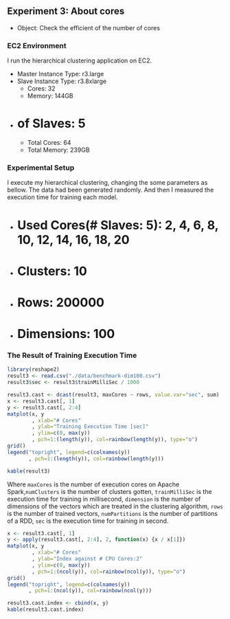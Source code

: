 ## Experiment 3: About cores

- Object: Check the efficient of the number of cores

### EC2 Environment

I run the hierarchical clustering application on EC2. 

- Master Instance Type: r3.large
- Slave Instance Type: r3.8xlarge
    - Cores: 32
    - Memory: 144GB
- # of Slaves: 5
    - Total Cores: 64
    - Total Memory: 239GB

### Experimental Setup

I execute my hierarchical clustering, changing the some parameters as bellow.  The data had been generated randomly. And then I measured the execution time for training each model.

- # Used Cores(# Slaves: 5): 2, 4, 6, 8, 10, 12, 14, 16, 18, 20
- # Clusters: 10
- # Rows: 200000
- # Dimensions: 100

### The Result of Training Execution Time

```r
library(reshape2)
result3 <- read.csv("./data/benchmark-dim100.csv")
result3$sec <- result3$trainMilliSec / 1000
```

```r
result3.cast <- dcast(result3, maxCores ~ rows, value.var="sec", sum)
x <- result3.cast[, 1]
y <- result3.cast[, 2:4]
matplot(x, y
        , xlab="# Cores"
        , ylab="Training Execution Time [sec]"
        , ylim=c(0, max(y))
        , pch=1:(length(y)), col=rainbow(length(y)), type="o")
grid()
legend("topright", legend=c(colnames(y))
       , pch=1:(length(y)), col=rainbow(length(y)))
```

```r
kable(result3)
```

Where `maxCores` is the number of execution cores on Apache Spark,`numClusters` is the number of clusters gotten, `trainMilliSec` is the execution time for training in millisecond, `dimension` is the number of dimensions of the vectors which are treated in the clustering algorithm, `rows` is the number of trained vectors, `numPartitions` is the number of partitions of a RDD, `sec` is the execution time for training in second.


```r
x <- result3.cast[, 1]
y <- apply(result3.cast[, 2:4], 2, function(x) {x / x[1]})
matplot(x, y
        , xlab="# Cores"
        , ylab="Index against # CPU Cores:2"
        , ylim=c(0, max(y))
        , pch=1:(ncol(y)), col=rainbow(ncol(y)), type="o")
grid()
legend("topright", legend=c(colnames(y))
       , pch=1:(ncol(y)), col=rainbow(ncol(y)))
```

```r
result3.cast.index <- cbind(x, y)
kable(result3.cast.index)
```
